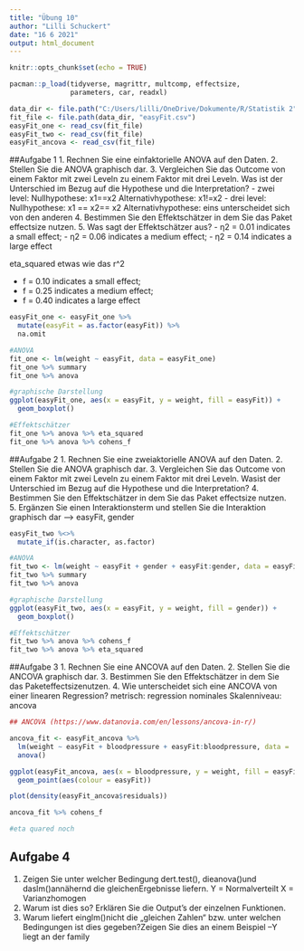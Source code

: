 ---
title: "Übung 10"
author: "Lilli Schuckert"
date: "16 6 2021"
output: html_document
---

```{r setup, include=FALSE}
knitr::opts_chunk$set(echo = TRUE)

pacman::p_load(tidyverse, magrittr, multcomp, effectsize,
               parameters, car, readxl)

data_dir <- file.path("C:/Users/lilli/OneDrive/Dokumente/R/Statistik 2")
fit_file <- file.path(data_dir, "easyFit.csv")
easyFit_one <- read_csv(fit_file)
easyFit_two <- read_csv(fit_file)
easyFit_ancova <- read_csv(fit_file)
```

##Aufgabe 1
1. Rechnen Sie eine einfaktorielle ANOVA auf den Daten.
2. Stellen Sie die ANOVA graphisch dar.
3. Vergleichen Sie das Outcome von einem Faktor mit zwei Leveln zu einem Faktor mit drei Leveln. Was ist der Unterschied im Bezug auf die Hypothese und die Interpretation?
  - zwei level:
      Nullhypothese: x1==x2
      Alternativhypothese: x1!=x2
  - drei level: 
      Nullhypothese: x1 == x2== x2
      Alternativhypothese: eins unterscheidet sich von den anderen
4. Bestimmen Sie den Effektschätzer in dem Sie das Paket effectsize nutzen.
5. Was sagt der Effektschätzer aus?
  - η2 = 0.01 indicates a small effect;
  - η2 = 0.06 indicates a medium effect;
  - η2 = 0.14 indicates a large effect
  
  eta_squared etwas wie das r^2
  
  - f = 0.10 indicates a small effect;
  - f = 0.25 indicates a medium effect;
  - f = 0.40 indicates a large effect

```{r}

easyFit_one <- easyFit_one %>%
  mutate(easyFit = as.factor(easyFit)) %>% 
  na.omit

#ANOVA
fit_one <- lm(weight ~ easyFit, data = easyFit_one) 
fit_one %>% summary
fit_one %>% anova

#graphische Darstellung
ggplot(easyFit_one, aes(x = easyFit, y = weight, fill = easyFit)) +
  geom_boxplot()

#Effektschätzer
fit_one %>% anova %>% eta_squared
fit_one %>% anova %>% cohens_f

```

##Aufgabe 2
1. Rechnen Sie eine zweiaktorielle ANOVA auf den Daten.
2. Stellen Sie die ANOVA graphisch dar.
3. Vergleichen Sie das Outcome von einem Faktor mit zwei Leveln zu einem Faktor mit drei Leveln. Wasist der Unterschied im Bezug auf die Hypothese und die Interpretation?
4. Bestimmen Sie den Effektschätzer in dem Sie das Paket effectsize nutzen.
5. Ergänzen Sie einen Interaktionsterm und stellen Sie die Interaktion graphisch dar
  --> easyFit, gender

```{r}

easyFit_two %<>%
  mutate_if(is.character, as.factor)

#ANOVA
fit_two <- lm(weight ~ easyFit + gender + easyFit:gender, data = easyFit_two)
fit_two %>% summary
fit_two %>% anova

#graphische Darstellung
ggplot(easyFit_two, aes(x = easyFit, y = weight, fill = gender)) +
  geom_boxplot()

#Effektschätzer
fit_two %>% anova %>% cohens_f
fit_two %>% anova %>% eta_squared
```

##Aufgabe 3
1. Rechnen Sie eine ANCOVA auf den Daten.
2. Stellen Sie die ANCOVA graphisch dar.
3. Bestimmen Sie den Effektschätzer in dem Sie das Paketeffectsizenutzen.
4. Wie unterscheidet sich eine ANCOVA von einer linearen Regression?
  metrisch: regression
  nominales Skalenniveau: ancova

```{r}

## ANCOVA (https://www.datanovia.com/en/lessons/ancova-in-r/)

ancova_fit <- easyFit_ancova %>%
  lm(weight ~ easyFit + bloodpressure + easyFit:bloodpressure, data = .) %>%
  anova()

ggplot(easyFit_ancova, aes(x = bloodpressure, y = weight, fill = easyFit)) +
  geom_point(aes(colour = easyFit))

plot(density(easyFit_ancova$residuals))

ancova_fit %>% cohens_f

#eta quared noch
```

## Aufgabe 4
1. Zeigen Sie unter welcher Bedingung dert.test(), dieanova()und daslm()annähernd die gleichenErgebnisse liefern.
  Y = Normalverteilt
  X = Varianzhomogen
2. Warum ist dies so? Erklären Sie die Output’s der einzelnen Funktionen.
3. Warum liefert einglm()nicht die „gleichen Zahlen“ bzw. unter welchen Bedingungen ist dies gegeben?Zeigen Sie dies an einem Beispiel
  --Y liegt an der family




























